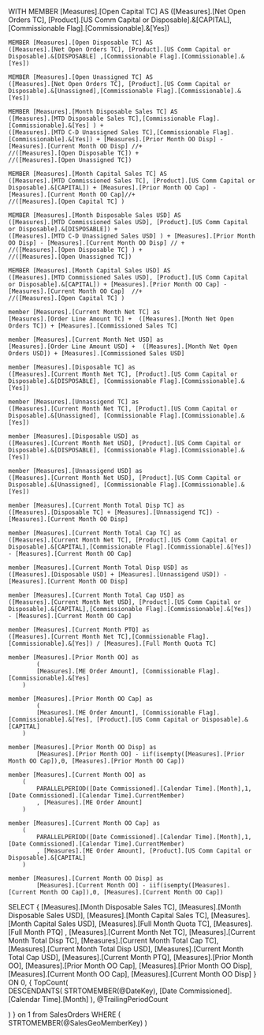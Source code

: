 ﻿WITH
	MEMBER [Measures].[Open Capital TC] AS
	([Measures].[Net Open Orders TC], [Product].[US Comm Capital or Disposable].&[CAPITAL],[Commissionable Flag].[Commissionable].&[Yes]) 
      
	MEMBER [Measures].[Open Disposable TC] AS
	([Measures].[Net Open Orders TC], [Product].[US Comm Capital or Disposable].&[DISPOSABLE] ,[Commissionable Flag].[Commissionable].&[Yes])    
      
	MEMBER [Measures].[Open Unassigned TC] AS
	([Measures].[Net Open Orders TC], [Product].[US Comm Capital or Disposable].&[Unassigned],[Commissionable Flag].[Commissionable].&[Yes])             
      
	MEMBER [Measures].[Month Disposable Sales TC] AS
	([Measures].[MTD Disposable Sales TC],[Commissionable Flag].[Commissionable].&[Yes] ) +
	([Measures].[MTD C-D Unassigned Sales TC],[Commissionable Flag].[Commissionable].&[Yes]) + [Measures].[Prior Month OO Disp] - [Measures].[Current Month OO Disp] //+
	//([Measures].[Open Disposable TC]) +
	//([Measures].[Open Unassigned TC])
     
	MEMBER [Measures].[Month Capital Sales TC] AS
	([Measures].[MTD Commissioned Sales TC], [Product].[US Comm Capital or Disposable].&[CAPITAL]) + [Measures].[Prior Month OO Cap] - [Measures].[Current Month OO Cap]//+
	//([Measures].[Open Capital TC] )
       
	MEMBER [Measures].[Month Disposable Sales USD] AS
	([Measures].[MTD Commissioned Sales USD], [Product].[US Comm Capital or Disposable].&[DISPOSABLE]) +
	([Measures].[MTD C-D Unassigned Sales USD] ) + [Measures].[Prior Month OO Disp] - [Measures].[Current Month OO Disp] // +
	//([Measures].[Open Disposable TC] ) +
	//([Measures].[Open Unassigned TC])
      
	MEMBER [Measures].[Month Capital Sales USD] AS
	([Measures].[MTD Commissioned Sales USD], [Product].[US Comm Capital or Disposable].&[CAPITAL]) + [Measures].[Prior Month OO Cap] - [Measures].[Current Month OO Cap]  //+
	//([Measures].[Open Capital TC] )
      
	member [Measures].[Current Month Net TC] as
	[Measures].[Order Line Amount TC] +  ([Measures].[Month Net Open Orders TC]) + [Measures].[Commissioned Sales TC]  
	
	member [Measures].[Current Month Net USD] as
	[Measures].[Order Line Amount USD] +  ([Measures].[Month Net Open Orders USD]) + [Measures].[Commissioned Sales USD]  	
	
	member [Measures].[Disposable TC] as
	([Measures].[Current Month Net TC], [Product].[US Comm Capital or Disposable].&[DISPOSABLE], [Commissionable Flag].[Commissionable].&[Yes])  
	
	member [Measures].[Unnassigend TC] as
	([Measures].[Current Month Net TC], [Product].[US Comm Capital or Disposable].&[Unassigned], [Commissionable Flag].[Commissionable].&[Yes])  
	
	member [Measures].[Disposable USD] as
	([Measures].[Current Month Net USD], [Product].[US Comm Capital or Disposable].&[DISPOSABLE], [Commissionable Flag].[Commissionable].&[Yes])  
	
	member [Measures].[Unnassigend USD] as
	([Measures].[Current Month Net USD], [Product].[US Comm Capital or Disposable].&[Unassigned], [Commissionable Flag].[Commissionable].&[Yes])  	
	
	member [Measures].[Current Month Total Disp TC] as
	([Measures].[Disposable TC] + [Measures].[Unnassigend TC]) - [Measures].[Current Month OO Disp]	
	
	member [Measures].[Current Month Total Cap TC] as
	([Measures].[Current Month Net TC], [Product].[US Comm Capital or Disposable].&[CAPITAL],[Commissionable Flag].[Commissionable].&[Yes]) - [Measures].[Current Month OO Cap] 
	
	member [Measures].[Current Month Total Disp USD] as
	([Measures].[Disposable USD] + [Measures].[Unnassigend USD]) - [Measures].[Current Month OO Disp]	
	
	member [Measures].[Current Month Total Cap USD] as
	([Measures].[Current Month Net USD], [Product].[US Comm Capital or Disposable].&[CAPITAL],[Commissionable Flag].[Commissionable].&[Yes]) - [Measures].[Current Month OO Cap] 	
	
	member [Measures].[Current Month PTQ] as
	([Measures].[Current Month Net TC],[Commissionable Flag].[Commissionable].&[Yes]) / [Measures].[Full Month Quota TC] 	
	
	member [Measures].[Prior Month OO] as
			(
			[Measures].[ME Order Amount], [Commissionable Flag].[Commissionable].&[Yes]
		)	
		
	member [Measures].[Prior Month OO Cap] as
			(
			[Measures].[ME Order Amount], [Commissionable Flag].[Commissionable].&[Yes], [Product].[US Comm Capital or Disposable].&[CAPITAL]
		)	
		
	member [Measures].[Prior Month OO Disp] as
			[Measures].[Prior Month OO] - iif(isempty([Measures].[Prior Month OO Cap]),0, [Measures].[Prior Month OO Cap])			
		
	member [Measures].[Current Month OO] as
		(
			PARALLELPERIOD([Date Commissioned].[Calendar Time].[Month],1, [Date Commissioned].[Calendar Time].CurrentMember)
			, [Measures].[ME Order Amount]
		)			 	
		 	
	member [Measures].[Current Month OO Cap] as
		(
			PARALLELPERIOD([Date Commissioned].[Calendar Time].[Month],1, [Date Commissioned].[Calendar Time].CurrentMember)
			, [Measures].[ME Order Amount], [Product].[US Comm Capital or Disposable].&[CAPITAL]
		)	
		
	member [Measures].[Current Month OO Disp] as
			[Measures].[Current Month OO] - iif(isempty([Measures].[Current Month OO Cap]),0, [Measures].[Current Month OO Cap])						 		     
             
SELECT {
	[Measures].[Month Disposable Sales TC],
	[Measures].[Month Disposable Sales USD],
	[Measures].[Month Capital Sales TC],
	[Measures].[Month Capital Sales USD],
	[Measures].[Full Month Quota TC],
	[Measures].[Full Month PTQ]	,
    [Measures].[Current Month Net TC],
	[Measures].[Current Month Total Disp TC],
	[Measures].[Current Month Total Cap TC],
	[Measures].[Current Month Total Disp USD],
	[Measures].[Current Month Total Cap USD],
	[Measures].[Current Month PTQ],
	[Measures].[Prior Month OO],
	[Measures].[Prior Month OO Cap],
	[Measures].[Prior Month OO Disp],
	[Measures].[Current Month OO Cap],
	[Measures].[Current Month OO Disp]
} ON 0,
{
TopCount(	
	DESCENDANTS(
	STRTOMEMBER(@DateKey), 
	[Date Commissioned].[Calendar Time].[Month]
	), @TrailingPeriodCount

)
} on 1
	from SalesOrders
WHERE (
	STRTOMEMBER(@SalesGeoMemberKey)
)
